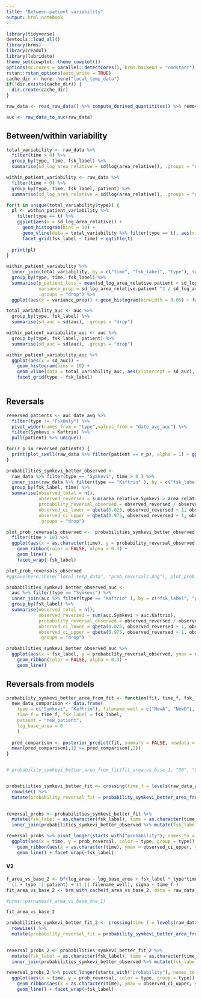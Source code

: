 ---
title: "Between-patient variability"
output: html_notebook
---

```{r setup}
library(tidyverse)
devtools::load_all()
library(brms)
library(readxl)
library(lubridate)
theme_set(cowplot::theme_cowplot())
options(mc.cores = parallel::detectCores(), brms.backend = "cmdstanr")
rstan::rstan_options(auto_write = TRUE)
cache_dir <- here::here("local_temp_data")
if(!dir.exists(cache_dir)) {
  dir.create(cache_dir)
}

```

```{r}
raw_data <- read_raw_data() %>% compute_derived_quantitites() %>% remove_few_replicates

auc <- raw_data_to_auc(raw_data)
```


## Between/within variability

```{r}
total_variability <- raw_data %>%
  filter(time > 0) %>%
  group_by(type, time, fsk_label) %>%
  summarise(sd_log_area_relative = sd(log(area_relative)), .groups = "drop")

within_patient_variability <- raw_data %>%
  filter(time > 0) %>%
  group_by(type, time, fsk_label, patient) %>%
  summarise(sd_log_area_relative = sd(log(area_relative)), .groups = "drop")

for(t in unique(total_variability$type)) {
  pl <- within_patient_variability %>% 
    filter(type == t) %>% 
    ggplot(aes(x = sd_log_area_relative)) + 
      geom_histogram(bins = 10) +
      geom_vline(data = total_variability %>% filter(type == t), aes(xintercept = sd_log_area_relative), color = "blue") + 
      facet_grid(fsk_label ~ time) + ggtitle(t)
      
  print(pl)
}
```

```{r}
within_patient_variability %>% 
  inner_join(total_variability, by = c("time", "fsk_label", "type"), suffix = c(".patient", ".total")) %>%
  group_by(type, time, fsk_label) %>%
  summarise(p_patient_less = mean(sd_log_area_relative.patient < sd_log_area_relative.total),
            variance_prop = sd_log_area_relative.patient ^2 / sd_log_area_relative.total ^ 2,
            .groups = "drop") %>%
  ggplot(aes(x = variance_prop)) + geom_histogram(binwidth = 0.05) + facet_wrap(~type) + scale_x_log10()
```


```{r}
total_variability_auc <- auc %>%
  group_by(type, fsk_label) %>%
  summarise(sd_auc = sd(auc), .groups = "drop")

within_patient_variability_auc <- auc %>%
  group_by(type, fsk_label, patient) %>%
  summarise(sd_auc = sd(auc), .groups = "drop")

within_patient_variability_auc %>% 
  ggplot(aes(x = sd_auc)) + 
    geom_histogram(bins = 10) +
    geom_vline(data = total_variability_auc, aes(xintercept = sd_auc), color = "blue") + 
    facet_grid(type ~ fsk_label)
      
```



## Reversals

```{r}
reversed_patients <- auc_date_avg %>% 
  filter(type != "FskOnly") %>%
  pivot_wider(names_from = "type",values_from = "date_avg_auc") %>%
  filter(Symkevi > Kaftrio) %>%
  pull(patient) %>% unique()

for(r_p in reversed_patients) {
  print(plot_swell(raw_data %>% filter(patient == r_p), alpha = 1) + ggtitle(r_p))
}
```

```{r}
probabilities_symkevi_better_observed <- 
  raw_data %>% filter(type == "Symkevi", time > 0 ) %>%
  inner_join(raw_data %>% filter(type == "Kaftrio" ), by = c("fsk_label", "time", "patient"), suffix = c(".Symkevi",".Kaftrio")) %>%
  group_by(fsk_label, time) %>%
  summarise(observed_total = n(),
            observed_reversed = sum(area_relative.Symkevi > area_relative.Kaftrio),
            probability_reversal_observed = observed_reversed / observed_total,
            observed_ci_lower = qbeta(0.025, observed_reversed + 1, observed_total - observed_reversed + 1), 
            observed_ci_upper = qbeta(0.975, observed_reversed + 1, observed_total - observed_reversed + 1),
            .groups = "drop") 

plot_prob_reversals_observed <-  probabilities_symkevi_better_observed %>%
  filter(time > 10) %>%
  ggplot(aes(x = as.character(time), y = probability_reversal_observed, ymax = observed_ci_upper, ymin = observed_ci_lower, group = fsk_label)) + 
    geom_ribbon(color = FALSE, alpha = 0.3) +
    geom_line() + 
    facet_wrap(~fsk_label)

plot_prob_reversals_observed
#ggsave(here::here("local_temp_data", "prob_reversals.png"), plot_prob_reversals_observed)

```
```{r}
probabilities_symkevi_better_observed_auc <- 
  auc %>% filter(type == "Symkevi") %>%
  inner_join(auc %>% filter(type == "Kaftrio" ), by = c("fsk_label", "patient"), suffix = c(".Symkevi",".Kaftrio")) %>%
  group_by(fsk_label) %>%
  summarise(observed_total = n(),
            observed_reversed = sum(auc.Symkevi > auc.Kaftrio),
            probability_reversal_observed = observed_reversed / observed_total,
            observed_ci_lower = qbeta(0.025, observed_reversed + 1, observed_total - observed_reversed + 1), 
            observed_ci_upper = qbeta(0.975, observed_reversed + 1, observed_total - observed_reversed + 1),
            .groups = "drop") 

probabilities_symkevi_better_observed_auc %>%
  ggplot(aes(x = fsk_label, y = probability_reversal_observed, ymax = observed_ci_upper, ymin = observed_ci_lower, group = 1)) + 
    geom_ribbon(color = FALSE, alpha = 0.3) +
    geom_line() 

```

## Reversals from models

```{r}
probability_symkevi_better_area_from_fit <- function(fit, time_f, fsk_label) {
  new_data_comparison <- data.frame(
    type = c("Symkevi", "Kaftrio"), filename_well = c("NewA", "NewB"), 
    time_f = time_f, fsk_label = fsk_label,
    patient = "new_patient",
    log_base_area = 0
    )
  
  pred_comparison <- posterior_predict(fit, summary = FALSE, newdata = new_data_comparison, allow_new_levels = TRUE)
  mean(pred_comparison[,1] >= pred_comparison[,2])
}


# probability_symkevi_better_area_from_fit(fit_area_vs_base_1, "30", "0.8")


probabilities_symkevi_better_fit <- crossing(time_f = levels(raw_data_area_fit$time_f), fsk_label = droplevels(unique(raw_data_area_fit$fsk_label))) %>%
  rowwise() %>%
  mutate(probability_reversal_fit = probability_symkevi_better_area_from_fit(fit_area_vs_base_1, time_f, fsk_label))
  


```


```{r}

  
reversal_probs <- probabilities_symkevi_better_fit %>% 
  mutate(fsk_label = as.character(fsk_label), time = as.character(time_f)) %>%
  inner_join(probabilities_symkevi_better_observed %>% mutate(fsk_label = as.character(fsk_label), time = as.character(time)) )

reversal_probs %>% pivot_longer(starts_with("probability"), names_to = "type", values_to = "prob_reversal", names_prefix = "probability_reversal_") %>%
  ggplot(aes(x = time, y = prob_reversal, color = type, group = type)) + 
    geom_ribbon(aes(x = as.character(time), ymax = observed_ci_upper, ymin = observed_ci_lower, group = fsk_label), inherit.aes = FALSE, data = reversal_probs, color = FALSE, alpha = 0.3) +
    geom_line() + facet_wrap(~fsk_label)

```


#### V2

```{r}
f_area_vs_base_2 <- bf(log_area ~ log_base_area + fsk_label * type*time_f + 
  (1 + type || patient) + (1 || filename_well), sigma ~ time_f )
fit_area_vs_base_2 <- brm_with_cache(f_area_vs_base_2, data = raw_data_area_fit, family = gaussian(), cache_file = paste0(cache_dir, "/fit_area_vs_base_2.rds"))

#brms::parnames(f_area_vs_base_one_1)

fit_area_vs_base_2
```
```{r}
probabilities_symkevi_better_fit_2 <- crossing(time_f = levels(raw_data_area_fit$time_f), fsk_label = droplevels(unique(raw_data_area_fit$fsk_label))) %>%
  rowwise() %>%
  mutate(probability_reversal_fit = probability_symkevi_better_area_from_fit(fit_area_vs_base_2, time_f, fsk_label))
  


```


```{r}

  
reversal_probs_2 <- probabilities_symkevi_better_fit_2 %>% 
  mutate(fsk_label = as.character(fsk_label), time = as.character(time_f)) %>%
  inner_join(probabilities_symkevi_better_observed %>% mutate(fsk_label = as.character(fsk_label), time = as.character(time)) )

reversal_probs_2 %>% pivot_longer(starts_with("probability"), names_to = "type", values_to = "prob_reversal", names_prefix = "probability_reversal_") %>%
  ggplot(aes(x = time, y = prob_reversal, color = type, group = type)) + 
    geom_ribbon(aes(x = as.character(time), ymax = observed_ci_upper, ymin = observed_ci_lower, group = fsk_label), inherit.aes = FALSE, data = reversal_probs_2, color = FALSE, alpha = 0.3) +
    geom_line() + facet_wrap(~fsk_label)

```

